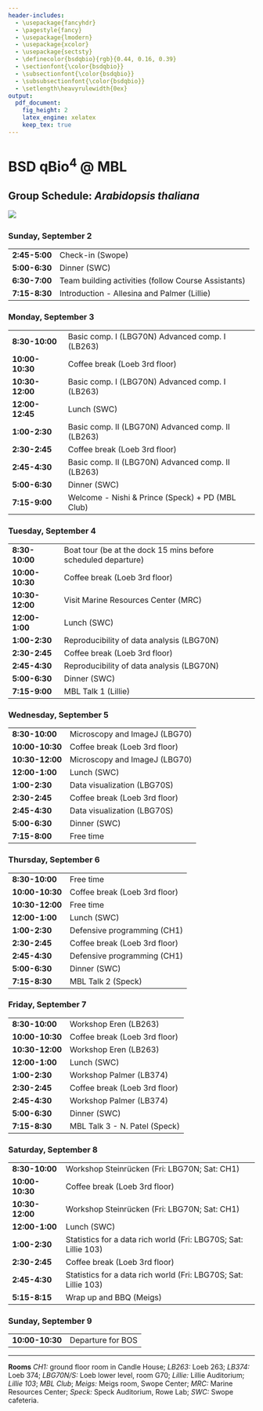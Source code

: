 ```yaml
---
header-includes:
  - \usepackage{fancyhdr}
  - \pagestyle{fancy}
  - \usepackage{lmodern}
  - \usepackage{xcolor}
  - \usepackage{sectsty}
  - \definecolor{bsdqbio}{rgb}{0.44, 0.16, 0.39}
  - \sectionfont{\color{bsdqbio}}
  - \subsectionfont{\color{bsdqbio}}
  - \subsubsectionfont{\color{bsdqbio}}
  - \setlength\heavyrulewidth{0ex}
output:
  pdf_document:
    fig_height: 2
    latex_engine: xelatex
    keep_tex: true
---
```

# BSD qBio$^4$ @ MBL

## Group Schedule: *Arabidopsis thaliana*
 ![](https://github.com/StefanoAllesina/BSD-QBio4/raw/master/logo_group/Arabidopsis_thaliana.png)     

### Sunday, September 2 

------------------    -----------------------------------------------------------------
**2:45-5:00**         Check-in (Swope)                                                 
**5:00-6:30**         Dinner (SWC)                                                     
**6:30-7:00**         Team building activities (follow Course Assistants)              
**7:15-8:30**         Introduction - Allesina and Palmer (Lillie)                      
------------------    -----------------------------------------------------------------

### Monday, September 3 

------------------    -----------------------------------------------------------------
**8:30-10:00**        Basic comp. I (LBG70N) Advanced comp. I (LB263)                  
**10:00-10:30**       Coffee break (Loeb 3rd floor)                                    
**10:30-12:00**       Basic comp. I (LBG70N) Advanced comp. I (LB263)                  
**12:00-12:45**       Lunch (SWC)                                                      
**1:00-2:30**         Basic comp. II (LBG70N) Advanced comp. II (LB263)                
**2:30-2:45**         Coffee break (Loeb 3rd floor)                                    
**2:45-4:30**         Basic comp. II (LBG70N) Advanced comp. II (LB263)                
**5:00-6:30**         Dinner (SWC)                                                     
**7:15-9:00**         Welcome - Nishi & Prince (Speck) + PD (MBL Club)                 
------------------    -----------------------------------------------------------------

### Tuesday, September 4 

------------------    -----------------------------------------------------------------
**8:30-10:00**        Boat tour (be at the dock 15 mins before scheduled departure)    
**10:00-10:30**       Coffee break (Loeb 3rd floor)                                    
**10:30-12:00**       Visit Marine Resources Center (MRC)                              
**12:00-1:00**        Lunch (SWC)                                                      
**1:00-2:30**         Reproducibility of data analysis (LBG70N)                        
**2:30-2:45**         Coffee break (Loeb 3rd floor)                                    
**2:45-4:30**         Reproducibility of data analysis (LBG70N)                        
**5:00-6:30**         Dinner (SWC)                                                     
**7:15-9:00**         MBL Talk 1 (Lillie)                                              
------------------    -----------------------------------------------------------------

### Wednesday, September 5 

------------------    -----------------------------------------------------------------
**8:30-10:00**        Microscopy and ImageJ (LBG70)                                    
**10:00-10:30**       Coffee break (Loeb 3rd floor)                                    
**10:30-12:00**       Microscopy and ImageJ (LBG70)                                    
**12:00-1:00**        Lunch (SWC)                                                      
**1:00-2:30**         Data visualization (LBG70S)                                      
**2:30-2:45**         Coffee break (Loeb 3rd floor)                                    
**2:45-4:30**         Data visualization (LBG70S)                                      
**5:00-6:30**         Dinner (SWC)                                                     
**7:15-8:00**         Free time                                                        
------------------    -----------------------------------------------------------------

### Thursday, September 6 

------------------    -----------------------------------------------------------------
**8:30-10:00**        Free time                                                        
**10:00-10:30**       Coffee break (Loeb 3rd floor)                                    
**10:30-12:00**       Free time                                                        
**12:00-1:00**        Lunch (SWC)                                                      
**1:00-2:30**         Defensive programming (CH1)                                      
**2:30-2:45**         Coffee break (Loeb 3rd floor)                                    
**2:45-4:30**         Defensive programming (CH1)                                      
**5:00-6:30**         Dinner (SWC)                                                     
**7:15-8:30**         MBL Talk 2 (Speck)                                               
------------------    -----------------------------------------------------------------

### Friday, September 7 

------------------    -----------------------------------------------------------------
**8:30-10:00**        Workshop Eren (LB263)                                            
**10:00-10:30**       Coffee break (Loeb 3rd floor)                                    
**10:30-12:00**       Workshop Eren (LB263)                                            
**12:00-1:00**        Lunch (SWC)                                                      
**1:00-2:30**         Workshop Palmer (LB374)                                          
**2:30-2:45**         Coffee break (Loeb 3rd floor)                                    
**2:45-4:30**         Workshop Palmer (LB374)                                          
**5:00-6:30**         Dinner (SWC)                                                     
**7:15-8:30**         MBL Talk 3 -  N. Patel (Speck)                                   
------------------    -----------------------------------------------------------------

### Saturday, September 8 

------------------    -----------------------------------------------------------------
**8:30-10:00**        Workshop Steinrücken (Fri: LBG70N; Sat: CH1)                     
**10:00-10:30**       Coffee break (Loeb 3rd floor)                                    
**10:30-12:00**       Workshop Steinrücken (Fri: LBG70N; Sat: CH1)                     
**12:00-1:00**        Lunch (SWC)                                                      
**1:00-2:30**         Statistics for a data rich world (Fri: LBG70S; Sat: Lillie 103)  
**2:30-2:45**         Coffee break (Loeb 3rd floor)                                    
**2:45-4:30**         Statistics for a data rich world (Fri: LBG70S; Sat: Lillie 103)  
**5:15-8:15**         Wrap up and BBQ (Meigs)                                          
------------------    -----------------------------------------------------------------

### Sunday, September 9 

------------------    -----------------------------------------------------------------
**10:00-10:30**       Departure for BOS                                                
------------------    -----------------------------------------------------------------



-------


**Rooms** *CH1:* ground floor room in Candle House; *LB263:* Loeb 263; *LB374:* Loeb 374; 
*LBG70N/S:* Loeb lower level, room G70; *Lillie:* Lillie Auditorium; 
*Lillie 103*; *MBL Club*; *Meigs:* Meigs room, Swope Center; 
*MRC:* Marine Resources Center; 
*Speck:* Speck Auditorium, Rowe Lab; *SWC:* Swope cafeteria.
  

